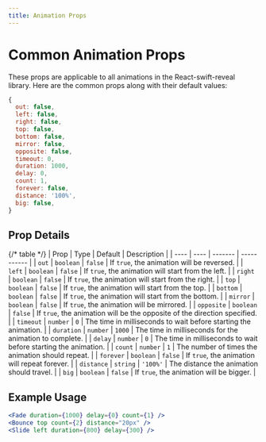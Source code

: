 ```yaml
---
title: Animation Props
---
```


# Common Animation Props

These props are applicable to all animations in the React-swift-reveal library. Here are the common props along with their default values:

```jsx
{
  out: false,
  left: false,
  right: false,
  top: false,
  bottom: false,
  mirror: false,
  opposite: false,
  timeout: 0,
  duration: 1000,
  delay: 0,
  count: 1,
  forever: false,
  distance: '100%',
  big: false,
}
```

## Prop Details

{/* table */}
| Prop | Type | Default | Description |
| ---- | ---- | ------- | ----------- |
| `out` | `boolean` | `false` | If `true`, the animation will be reversed. |
| `left` | `boolean` | `false` | If `true`, the animation will start from the left. |
| `right` | `boolean` | `false` | If `true`, the animation will start from the right. |
| `top` | `boolean` | `false` | If `true`, the animation will start from the top. |
| `bottom` | `boolean` | `false` | If `true`, the animation will start from the bottom. |
| `mirror` | `boolean` | `false` | If `true`, the animation will be mirrored. |
| `opposite` | `boolean` | `false` | If `true`, the animation will be the opposite of the direction specified. |
| `timeout` | `number` | `0` | The time in milliseconds to wait before starting the animation. |
| `duration` | `number` | `1000` | The time in milliseconds for the animation to complete. |
| `delay` | `number` | `0` | The time in milliseconds to wait before starting the animation. |
| `count` | `number` | `1` | The number of times the animation should repeat. |
| `forever` | `boolean` | `false` | If `true`, the animation will repeat forever. |
| `distance` | `string` | `'100%'` | The distance the animation should travel. |
| `big` | `boolean` | `false` | If `true`, the animation will be bigger. |




## Example Usage

```jsx
<Fade duration={1000} delay={0} count={1} />
<Bounce top count={2} distance="20px" />
<Slide left duration={800} delay={300} />
